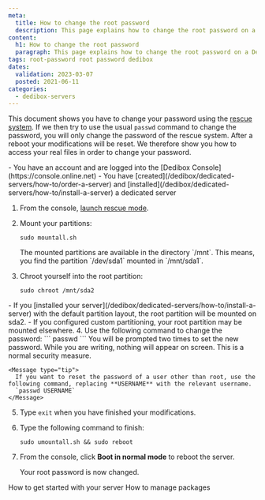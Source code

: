 ```yaml
---
meta:
  title: How to change the root password
  description: This page explains how to change the root password on a Dedibox server
content:
  h1: How to change the root password
  paragraph: This page explains how to change the root password on a Dedibox server
tags: root-password root password dedibox 
dates:
  validation: 2023-03-07
  posted: 2021-06-11
categories:
  - dedibox-servers
---
```


This document shows you have to change your password using the [rescue system](/dedibox/dedicated-servers/how-to/use-rescue-mode/). If we then try to use the usual `passwd` command to change the password, you will only change the password of the rescue system. After a reboot your modifications will be reset. We therefore show you how to access your real files in order to change your password.

<Message type="requirement">
  - You have an account and are logged into the [Dedibox Console](https://console.online.net)
  - You have [created](/dedibox/dedicated-servers/how-to/order-a-server) and [installed](/dedibox/dedicated-servers/how-to/install-a-server) a dedicated server
</Message>

1. From the console, [launch rescue mode](/dedibox/dedicated-servers/how-to/use-rescue-mode/).
2. Mount your partitions:
    ```
    sudo mountall.sh
    ```

    <Message tpye="note">
      The mounted partitions are available in the directory `/mnt`. This means, you find the partition `/dev/sda1` mounted in `/mnt/sda1`.
    </Message>
3. Chroot yourself into the root partition:
    ```
    sudo chroot /mnt/sda2
    ```

  <Message type="note">
    - If you [installed your server](/dedibox/dedicated-servers/how-to/install-a-server) with the default partition layout, the root partition will be mounted on sda2.
    - If you configured custom partitioning, your root partition may be mounted elsewhere. 
  </Message>
4. Use the following command to change the password:
    ```
    passwd
    ```
    You will be prompted two times to set the new password. While you are writing, nothing will appear on screen. This is a normal security measure.

    <Message type="tip">
      If you want to reset the password of a user other than root, use the following command, replacing **USERNAME** with the relevant username.
      `passwd USERNAME`
    </Message>
5. Type `exit` when you have finished your modifications.
6. Type the following command to finish:
    ```
    sudo umountall.sh && sudo reboot
    ```
7. From the console, click **Boot in normal mode** to reboot the server.

    Your root password is now changed.


<Navigation title="See Also">
  <PreviousButton to="/dedibox/dedicated-servers/how-to/get-started-with-server/">How to get started with your server</PreviousButton>
  <NextButton to="/dedibox/dedicated-servers/how-to/manage-packages/">How to manage packages</NextButton>
</Navigation>
